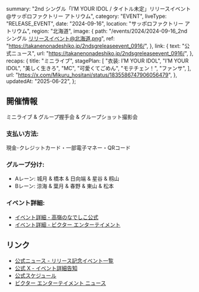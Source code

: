   summary:
    "2nd シングル「I’M YOUR IDOL / タイトル未定」リリースイベント@サッポロファクトリー アトリウム",
  category: "EVENT",
  liveType: "RELEASE_EVENT",
  date: "2024-09-16",
  location: "サッポロファクトリー アトリウム",
  region: "北海道",
  image: {
    path: "/events/2024/2024-09-16_2nd シングル リリースイベント@北海道.png",
    ref: "https://takanenonadeshiko.jp/2ndsgreleaseevent_0916/",
  },
  link: {
    text: "公式ニュース",
    url: "https://takanenonadeshiko.jp/2ndsgreleaseevent_0916/",
  },
  recaps: {
    title: "ミニライブ",
    stagePlan: [
      "衣装: I’M YOUR IDOL",
      "I’M YOUR IDOL",
      "美しく生きろ",
      "MC",
      "可愛くてごめん",
      "モテチェン！",
      "ファンサ",
    ],
    url: "https://x.com/Mikuru_hositani/status/1835586747906056479",
  },
  updatedAt: "2025-06-22",
};

## 開催情報

ミニライブ & グループ握手会 & グループショット撮影会

### 支払い方法:

現金･クレジットカード・一部電子マネー・QRコード

### グループ分け:

- Aレーン: 城月 & 橋本 & 日向端 & 星谷 & 籾山
- Bレーン: 涼海 & 葉月 & 春野 & 東山 & 松本

### イベント詳細:

- [イベント詳細 - 高嶺のなでしこ公式](https://takanenonadeshiko.jp/2ndsgreleaseevent_0916/)
- [イベント詳細 - ビクター エンターテイメント](https://www.jvcmusic.co.jp/-/News/A028511/19.html)

## リンク

- [公式ニュース - リリース記念イベント一覧](https://takanenonadeshiko.jp/2ndsgreleaseevent_all/)
- [公式 X - イベント詳細告知]()
- [公式スケジュール](https://takanenonadeshiko.jp/events/event/2ndシングル「タイトル未定」リリースイベント/)
- [ビクター エンターテイメント ニュース](https://www.jvcmusic.co.jp/-/News/A028511/16.html)
